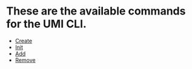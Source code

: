 # These are the available commands for the UMI CLI.

- [Create](commands/create)
- [Init](commands/init)
- [Add](commands/add)
- [Remove](commands/remove)
